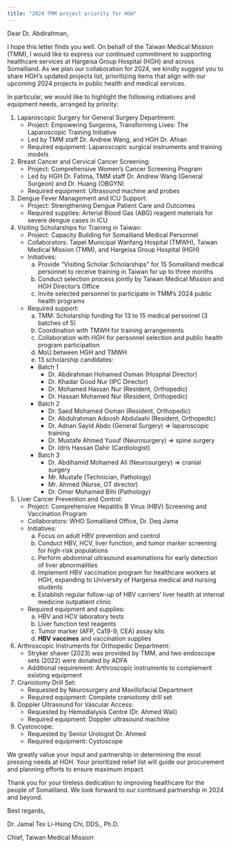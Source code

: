 ```yaml
---
title: "2024 TMM project priority for HGH"
---
```


Dear Dr. Abdirahman,

I hope this letter finds you well. On behalf of the Taiwan Medical Mission (TMM), I would like to express our continued commitment to supporting healthcare services at Hargeisa Group Hospital (HGH) and across Somaliland. As we plan our collaboration for 2024, we kindly suggest you to share HGH's updated projects list, prioritizing items that align with our upcoming 2024 projects in public health and medical services.

In particular, we would like to highlight the following initiatives and equipment needs, arranged by priority:

1. Laparoscopic Surgery for General Surgery Department:
   - Project: Empowering Surgeons, Transforming Lives: The Laparoscopic Training Initiative
   - Led by TMM staff Dr. Andrew Wang, and HGH Dr. Afnan
   - Required equipment: Laparoscopic surgical instruments and training models

2. Breast Cancer and Cervical Cancer Screening:
   - Project: Comprehensive Women's Cancer Screening Program
   - Led by HGH Dr. Fatima, TMM staff Dr. Andrew Wang (General Surgeon) and Dr. Huang (OBGYN)
   - Required equipment: Ultrasound machine and probes

3. Dengue Fever Management and ICU Support:
   - Project: Strengthening Dengue Patient Care and Outcomes
   - Required supplies: Arterial Blood Gas (ABG) reagent materials for severe dengue cases in ICU

4. Visiting Scholarships for Training in Taiwan:
   - Project: Capacity Building for Somaliland Medical Personnel
   - Collaborators: Taipei Municipal Wanfang Hospital (TMWH), Taiwan Medical Mission (TMM), and Hargeisa Group Hospital (HGH)
   - Initiatives:
     a. Provide "Visiting Scholar Scholarships" for 15 Somaliland medical personnel to receive training in Taiwan for up to three months
     b. Conduct selection process jointly by Taiwan Medical Mission and HGH Director's Office
     c. Invite selected personnel to participate in TMM's 2024 public health programs
   - Required support:
     a. TMM: Scholarship funding for 13 to 15 medical personnel (3 batches of 5)
     b. Coordination with TMWH for training arrangements
     c. Collaboration with HGH for personnel selection and public health program participation
     d. MoU between HGH and TMWH
     e. 13 scholarship candidates:
      - Batch 1
        - Dr. Abdirahman Hohamed Osman (Hospital Director)
        - Dr. Khadar Good Nur (IPC Director)
        - Dr. Mohamed Hassan Nur (Resident, Orthopedic)
        - Dr. Hassan Mohamed Nur (Resident, Orthopedic)
      - Batch 2
        - Dr. Saed Mohamed Osman (Resident, Orthopedic)
        - Dr. Abdulrahman Adoosh Abdulaahi (Resident, Orthopedic)
        - Dr. Adnan Sayid Abdo (General Surgery) => laparoscopic training
        - Dr. Mustafe Ahmed Yusuf (Neurosurgery) => spine surgery
        - Dr. Idris Hassan Dahir (Cardiologist)
      - Batch 3
        - Dr. Abdihamid Mohamed Ali (Neurosurgery) => cranial surgery
        - Mr. Mustafe (Technician, Pathology)
        - Mr. Ahmed (Nurse, OT director)
        - Dr. Omer Mohamed Bihi (Pathology)

5. Liver Cancer Prevention and Control:
   - Project: Comprehensive Hepatitis B Virus (HBV) Screening and Vaccination Program
   - Collaborators: WHO Somaliland Office, Dr. Deq Jama
   - Initiatives:
     a. Focus on adult HBV prevention and control
     b. Conduct HBV, HCV, liver function, and tumor marker screening for high-risk populations
     c. Perform abdominal ultrasound examinations for early detection of liver abnormalities
     d. Implement HBV vaccination program for healthcare workers at HGH, expanding to University of Hargeisa medical and nursing students
     e. Establish regular follow-up of HBV carriers' liver health at internal medicine outpatient clinic
   - Required equipment and supplies:
     a. HBV and HCV laboratory tests
     b. Liver function test reagents
     c. Tumor marker (AFP, Ca19-9, CEA) assay kits
     d. **HBV vaccines** and vaccination supplies

6. Arthroscopic Instruments for Orthopedic Department:
   - Stryker shaver (2023) was provided by TMM, and two endoscope sets (2022) were donated by ADFA
   - Additional requirement: Arthroscopic instruments to complement existing equipment

7. Craniotomy Drill Set:
   - Requested by Neurosurgery and Maxillofacial Department
   - Required equipment: Complete craniotomy drill set

8. Doppler Ultrasound for Vascular Access:
   - Requested by Hemodialysis Centre (Dr. Ahmed Wali)
   - Required equipment: Doppler ultrasound machine

9. Cystoscope:
   - Requested by Senior Urologist Dr. Ahmed
   - Required equipment: Cystoscope

We greatly value your input and partnership in determining the most pressing needs at HGH. Your prioritized relief list will guide our procurement and planning efforts to ensure maximum impact.

Thank you for your tireless dedication to improving healthcare for the people of Somaliland. We look forward to our continued partnership in 2024 and beyond.

Best regards,

Dr. Jamal Tex Li-Hsing Chi, DDS., Ph.D.

Chief, Taiwan Medical Mission
